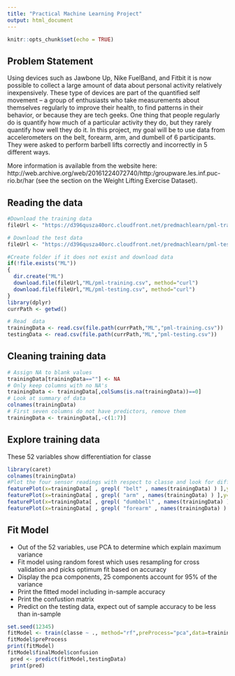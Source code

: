 ```yaml
---
title: "Practical Machine Learning Project"
output: html_document
---
```


```r
knitr::opts_chunk$set(echo = TRUE)
```

## Problem Statement
Using devices such as Jawbone Up, Nike FuelBand, and Fitbit it is now possible to collect a large amount of data about personal activity relatively inexpensively. These type of devices are part of the quantified self movement – a group of enthusiasts who take measurements about themselves regularly to improve their health, to find patterns in their behavior, or because they are tech geeks. One thing that people regularly do is quantify how much of a particular activity they do, but they rarely quantify how well they do it. In this project, my goal will be to use data from accelerometers on the belt, forearm, arm, and dumbell of 6 participants. They were asked to perform barbell lifts correctly and incorrectly in 5 different ways.

More information is available from the website here: http://web.archive.org/web/20161224072740/http:/groupware.les.inf.puc-rio.br/har (see the section on the Weight Lifting Exercise Dataset).

## Reading the data


```r

#Download the training data
fileUrl <- "https://d396qusza40orc.cloudfront.net/predmachlearn/pml-training.csv"

# Download the test data
fileUrl <- "https://d396qusza40orc.cloudfront.net/predmachlearn/pml-testing.csv"

#Create folder if it does not exist and download data
if(!file.exists("ML"))
{
  dir.create("ML")
  download.file(fileUrl,"ML/pml-training.csv", method="curl") 
  download.file(fileUrl,"ML/pml-testing.csv", method="curl") 
}
library(dplyr)
currPath <- getwd()

# Read  data
trainingData <- read.csv(file.path(currPath,"ML","pml-training.csv"))
testingData <- read.csv(file.path(currPath,"ML","pml-testing.csv"))

```

## Cleaning training data
```r
# Assign NA to blank values
trainingData[trainingData==""] <- NA
# Only keep columns with no NA's
trainingData <- trainingData[,colSums(is.na(trainingData))==0]
# Look at summary of data
colnames(trainingData)
# First seven columns do not have predictors, remove them
trainingData <- trainingData[,-c(1:7)]

```

## Explore training data
These 52 variables show differentiation for classe
```r
library(caret)
colnames(trainingData)
#Plot the four sensor readings with respect to classe and look for differentiation
featurePlot(x=trainingData[ , grepl( "belt" , names(trainingData) ) ],y=trainingData$classe,plot="pairs")
featurePlot(x=trainingData[ , grepl( "arm" , names(trainingData) ) ],y=trainingData$classe,plot="pairs")
featurePlot(x=trainingData[ , grepl( "dumbbell" , names(trainingData) ) ],y=trainingData$classe,plot="pairs")
featurePlot(x=trainingData[ , grepl( "forearm" , names(trainingData) ) ],y=trainingData$classe,plot="pairs")


```

## Fit Model
* Out of the 52 variables, use PCA to determine which explain maximum variance 
* Fit model using random forest which uses resampling for cross validation and picks optimum fit based on accuracy  
* Display the pca components, 25 components account for 95% of the variance  
* Print the fitted model including in-sample accuracy  
* Print the confustion matrix  
* Predict on the testing data, expect out of sample accuracy to be less than in-sample 


```r
set.seed(12345)
fitModel <- train(classe ~ ., method="rf",preProcess="pca",data=trainingData)
fitModel$preProcess
print(fitModel)
fitModel$finalModel$confusion
 pred <- predict(fitModel,testingData)
 print(pred)
```